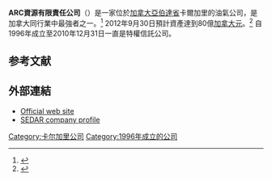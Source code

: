 {{Infobox company|
| company_name   = ARC Resources Ltd.
| company_logo   = [[Image:ARC_Energy_logo.svg|200px]]
| company_type   = [[上市公司|上市公司]]
| traded_as      = {{TSX|ARX}}<br>[[S&P/TSX_60|S&P/TSX 60 component]]
| foundation     = 1996年
| key_people     = [https://web.archive.org/web/20131203004449/http://www.arcresources.com/about-us/management/ Myron Stadnyk], President & [[Chief_executive_officer|CEO]]<br/>[https://web.archive.org/web/20131203004449/http://www.arcresources.com/about-us/management/ Steve Sinclair], Senior Vice President & [[CFO|CFO]]|
| industry       = [[化石燃料|化石燃料]]
| location       = [[加拿大|加拿大]]，[[亞伯達省|亞伯達省]]，[[卡爾加里|卡爾加里]]
| num_employees  = 600 (2013)
| revenue        = {{profit}} $14.382億 [[加拿大元|CAD]] (2011) <ref>{{Cite web |url=http://www.arcresources.com/assets/pdfs/documents/annuals/2011/ARC_Q4_YE_2011_Financials.PDF |title=2011 Audited Annual Financial Statements |access-date=2013-11-23 |archive-url=https://web.archive.org/web/20150923173324/http://www.arcresources.com/assets/pdfs/documents/annuals/2011/ARC_Q4_YE_2011_Financials.PDF |archive-date=2015-09-23 |dead-url=yes }}</ref>|
| homepage       = [http://www.arcresources.com/ www.arcresources.com]
}}
'''ARC資源有限責任公司'''（{{lang-en|ARC Resources Ltd.}}）是一家位於[[加拿大|加拿大]][[亞伯達省|亞伯達省]]卡爾加里的油氣公司，是加拿大同行業中最強者之一。<ref>{{Cite web |url=http://www.arcresources.com/ |title=ARC Resources website |accessdate=2013-11-23 |archive-date=2013-12-02 |archive-url=https://web.archive.org/web/20131202222022/http://www.arcresources.com/ |dead-url=no }}</ref> 2012年9月30日預計資產達到80億[[加拿大元|加拿大元]]。<ref>{{Cite web |url=http://www.arcresources.com/assets/pdfs/documents/annuals/2012/ARC_Q3_Report_2012.pdf |title=ARC Resources Third Quarter 2012 Report |access-date=2013-11-23 |archive-url=https://web.archive.org/web/20131202222505/http://www.arcresources.com/assets/pdfs/documents/annuals/2012/ARC_Q3_Report_2012.pdf |archive-date=2013-12-02 |dead-url=yes }}</ref> 自1996年成立至2010年12月31日一直是特權信託公司。

== 参考文献 ==
{{reflist}}

== 外部連結 ==

* [http://www.arcresources.com Official web site]{{Wayback|url=http://www.arcresources.com/ |date=20131202222022 }}
* [http://www.sedar.com/DisplayProfile.do?lang=EN&issuerType=03&issuerNo=00030984 SEDAR company profile]{{Wayback|url=http://www.sedar.com/DisplayProfile.do?lang=EN&issuerType=03&issuerNo=00030984 |date=20140425103953 }}

{{S&P/TSX 60}}

{{DEFAULTSORT:Arc Resources}}

[[Category:卡尔加里公司|Category:卡尔加里公司]]
[[Category:1996年成立的公司|Category:1996年成立的公司]]